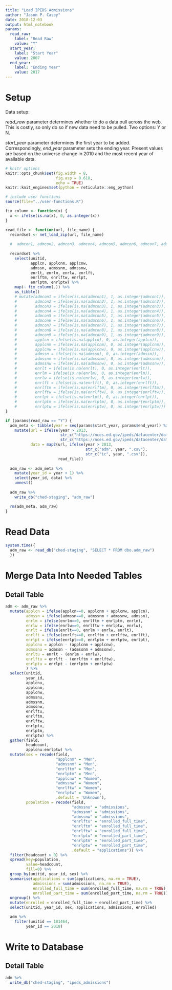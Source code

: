```yaml
---
title: "Load IPEDS Admissions"
author: "Jason P. Casey"
date: 2018-12-03
output: html_notebook
params:
  read_raw:
    label: "Read Raw"
    value: "Y"
  start_year:
    label: "Start Year"
    value: 2007
  end_year:
    label: "Ending Year"
    value: 2017
---
```


# Setup

Data setup:

_read_raw_ parameter determines whether to do a data pull across the web.  This is costly, so only do so if new data need to be pulled.  Two options: Y or N.

_start_year_ parameter determines the first year to be added.  Correspondingly,
_end_year_ parameter sets the ending year.  Present values are based on the universe change in 2010 and the most recent year of available data.

```r
# knitr options
knitr::opts_chunk$set(fig.width = 8,
                      fig.asp = 0.618,
                      echo = TRUE)
knitr::knit_engines$set(python = reticulate::eng_python)

# include user functions
source(file="../user-functions.R")

fix_column <- function(x) {
  x <- ifelse(is.na(x), 0, as.integer(x))
}

read_file <- function(url, file_name) {
  recordset <- net_load_zip(url, file_name)
  
  #  admcon1, admcon2, admcon3, admcon4, admcon5, admcon6, admcon7, admcon8, admcon9,
  
  recordset %>%
    select(unitid,
           applcn, applcnm, applcnw,
           admssn, admssnm, admssnw,
           enrlt, enrlm, enrlw, enrlft,
           enrlftm, enrlftw, enrlpt,
           enrlptm, enrlptw) %>%
    map(~ fix_column(.)) %>%
    as_tibble()
    # mutate(admcon1 = ifelse(is.na(admcon1), 1, as.integer(admcon1)),
    #        admcon2 = ifelse(is.na(admcon2), 1, as.integer(admcon2)),
    #        admcon3 = ifelse(is.na(admcon3), 1, as.integer(admcon3)),
    #        admcon4 = ifelse(is.na(admcon4), 1, as.integer(admcon4)),
    #        admcon5 = ifelse(is.na(admcon5), 1, as.integer(admcon5)),
    #        admcon6 = ifelse(is.na(admcon6), 1, as.integer(admcon6)),
    #        admcon7 = ifelse(is.na(admcon7), 1, as.integer(admcon7)),
    #        admcon8 = ifelse(is.na(admcon8), 1, as.integer(admcon8)),
    #        admcon9 = ifelse(is.na(admcon9), 1, as.integer(admcon9)),
    #        applcn = ifelse(is.na(applcn), 0, as.integer(applcn)),
    #        applcnm = ifelse(is.na(applcnm), 0, as.integer(applcnm)),
    #        applcnw = ifelse(is.na(applcnw), 0, as.integer(applcnw)),
    #        admssn = ifelse(is.na(admssn), 0, as.integer(admssn)),
    #        admssnm = ifelse(is.na(admssnm), 0, as.integer(admssnm)),
    #        admssnw = ifelse(is.na(admssnw), 0, as.integer(admssnw)),
    #        enrlt = ifelse(is.na(enrlt), 0, as.integer(enrlt)),
    #        enrlm = ifelse(is.na(enrlm), 0, as.integer(enrlm)),
    #        enrlw = ifelse(is.na(enrlw), 0, as.integer(enrlw)),
    #        enrlft = ifelse(is.na(enrlft), 0, as.integer(enrlft)),
    #        enrlftm = ifelse(is.na(enrlftm), 0, as.integer(enrlftm)),
    #        enrlftw = ifelse(is.na(enrlftw), 0, as.integer(enrlftw)),
    #        enrlpt = ifelse(is.na(enrlpt), 0, as.integer(enrlpt)),
    #        enrlptm = ifelse(is.na(enrlptm), 0, as.integer(enrlptm)),
    #        enrlptw = ifelse(is.na(enrlptw), 0, as.integer(enrlptw)))
}

if (params$read_raw == "Y") {
  adm_meta <- tibble(year = seq(params$start_year, params$end_year)) %>%
    mutate(url = ifelse(year > 2013,
                        str_c("https://nces.ed.gov/ipeds/datacenter/data/adm", year, ".zip"),
                        str_c("https://nces.ed.gov/ipeds/datacenter/data/ic", year, ".zip")),
           data = map2(url, ifelse(year > 2013, 
                                   str_c("adm", year, ".csv"),
                                   str_c("ic", year, ".csv")),
                       read_file))
  
  adm_raw <- adm_meta %>%
    mutate(year_id = year + 1) %>%
    select(year_id, data) %>%
    unnest()
  
  adm_raw %>%
    write_db("ched-staging", "adm_raw")

  rm(adm_meta, adm_raw)
}

```

# Read Data

```r
system.time({
  adm_raw <- read_db("ched-staging", "SELECT * FROM dbo.adm_raw")
  })
```

# Merge Data Into Needed Tables

## Detail Table



```r
adm <- adm_raw %>%
  mutate(applcn = ifelse(applcn==0, applcnm + applcnw, applcn),
         admssn = ifelse(admssn==0, admssnm + admssnw, admssn),
         enrlm = ifelse(enrlm==0, enrlftm + enrlptm, enrlm),
         enrlw = ifelse(enrlw==0, enrlftw + enrlptw, enrlw),
         enrlt = ifelse(enrlt==0, enrlm + enrlw, enrlt),
         enrlft = ifelse(enrlft==0, enrlftm + enrlftw, enrlft),
         enrlpt = ifelse(enrlpt==0, enrlptm + enrlptw, enrlpt),
         applcnu = applcn - (applcnm + applcnw),
         admssnu = admssn - (admssnm + admssnw),
         enrltu = enrlt - (enrlm + enrlw),
         enrlftu = enrlft - (enrlftm + enrlftw),
         enrlptu = enrlpt - (enrlptm + enrlptw)
         ) %>%
  select(unitid,
         year_id,
         applcnu,
         applcnm,
         applcnw,
         admssnu,
         admssnm,
         admssnw,
         enrlftu,
         enrlftm,
         enrlftw,
         enrlptu,
         enrlptm,
         enrlptw) %>%
  gather(field,
         headcount,
         applcnu:enrlptw) %>%
  mutate(sex = recode(field,
                      "applcnm" = "Men",
                      "admssnm" = "Men",
                      "enrlftm" = "Men",
                      "enrlptm" = "Men",
                      "applcnw" = "Women",
                      "admssnw" = "Women",
                      "enrlftw" = "Women",
                      "enrlptw" = "Women",
                      .default = 'Unknown'),
         population = recode(field,
                             "admssnu" = "admissions",
                             "admssnm" = "admissions",
                             "admssnw" = "admissions",
                             "enrlftu" = "enrolled_full_time",
                             "enrlftm" = "enrolled_full_time",
                             "enrlftw" = "enrolled_full_time",
                             "enrlptu" = "enrolled_part_time",
                             "enrlptm" = "enrolled_part_time",
                             "enrlptw" = "enrolled_part_time",
                             .default = "applications")) %>%
  filter(headcount > 0) %>%
  spread(key=population,
         value=headcount,
         fill=0) %>%
  group_by(unitid, year_id, sex) %>%
  summarise(applications = sum(applications, na.rm = TRUE),
            admissions = sum(admissions, na.rm = TRUE),
            enrolled_full_time = sum(enrolled_full_time, na.rm = TRUE),
            enrolled_part_time = sum(enrolled_part_time, na.rm = TRUE)) %>%
  ungroup() %>%
  mutate(enrolled = enrolled_full_time + enrolled_part_time) %>%
  select(unitid, year_id, sex, applications, admissions, enrolled)

  adm %>%
    filter(unitid == 181464,
         year_id == 2018)

```

# Write to Database

## Detail Table

```r
adm %>%
  write_db("ched-staging", "ipeds_admissions")
```

